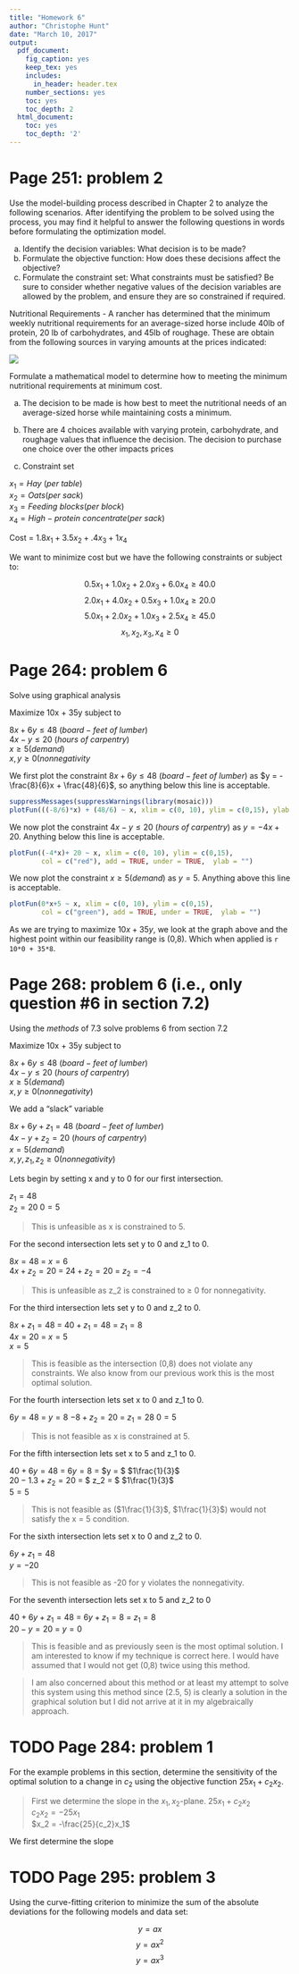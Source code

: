 ```yaml
---
title: "Homework 6"
author: "Christophe Hunt"
date: "March 10, 2017"
output:
  pdf_document:
    fig_caption: yes
    keep_tex: yes
    includes:
      in_header: header.tex
    number_sections: yes
    toc: yes
    toc_depth: 2
  html_document:
    toc: yes
    toc_depth: '2'
---
```

\newpage

# Page 251: problem 2

Use the model-building process described in Chapter 2 to analyze the following scenarios. After identifying the problem to be solved using the process, you may find it helpful to answer the following questions in words before formulating the optimization model. 

a. Identify the decision variables: What decision is to be made?
b. Formulate the objective function: How does these decisions affect the objective?
c. Formulate the constraint set: What constraints must be satisfied? Be sure to consider whether negative values of the decision variables are allowed by the problem, and ensure they are so constrained if required. 

Nutritional Requirements - A rancher has determined that the minimum weekly nutritional requirements for an average-sized horse include 40lb of protein, 20 lb of carbohydrates, and 45lb of roughage. These are obtain from the following sources in varying amounts at the prices indicated:

![](https://raw.githubusercontent.com/ChristopheHunt/MSDA---Coursework/master/Data%20609/Homework%206/problem%202.PNG)

Formulate a mathematical model to determine how to meeting the minimum nutritional requirements at minimum cost. 

a. The decision to be made is how best to meet the nutritional needs of an average-sized horse while maintaining costs a minimum. 

b. There are 4 choices available with varying protein, carbohydrate, and roughage values that influence the decision. The decision to purchase one choice over the other impacts prices

c. Constraint set

$x_1 = Hay~(per~table)$   
$x_2 = Oats(per~sack)$   
$x_3 = Feeding~blocks(per~block)$   
$x_4 = High-protein~concentrate(per~sack)$

Cost = $1.8x_1 + 3.5x_2 + .4x_3 + 1x_4$

We want to minimize cost but we have the following constraints or subject to: 

$$0.5x_1 + 1.0x_2 + 2.0x_3 + 6.0x_4 \geq 40.0$$
$$2.0x_1 + 4.0x_2 + 0.5x_3 + 1.0x_4 \geq 20.0$$
$$5.0x_1 + 2.0x_2 + 1.0x_3 + 2.5x_4 \geq 45.0$$
$$x_1, x_2, x_3, x_4 \geq 0$$


# Page 264: problem 6

Solve using graphical analysis

Maximize 10x + 35y
subject to 

$8x + 6y \leq 48 ~(board-feet~of~lumber)$   
$4x - y \leq 20 ~ (hours~of~carpentry)$   
$x \geq 5 (demand)$    
$x,y \geq 0 (nonnegativity$    

We first plot the constraint $8x + 6y \leq 48 ~(board-feet~of~lumber)$ as $y = -\frac{8}{6}x + \frac{48}{6}$, so anything below this line is acceptable. 

```r
suppressMessages(suppressWarnings(library(mosaic)))
plotFun(((-8/6)*x) + (48/6) ~ x, xlim = c(0, 10), ylim = c(0,15), ylab = "")
```

We now plot the constraint $4x - y \leq 20 ~ (hours~of~carpentry)$ as $y = -4x + 20$. Anything below this line is acceptable. 

```r
plotFun((-4*x)+ 20 ~ x, xlim = c(0, 10), ylim = c(0,15), 
        col = c("red"), add = TRUE, under = TRUE,  ylab = "")
```

We now plot the constraint $x \geq 5 (demand)$ as $y = 5$. Anything above this line is acceptable.  

```r
plotFun(0*x+5 ~ x, xlim = c(0, 10), ylim = c(0,15),
        col = c("green"), add = TRUE, under = TRUE,  ylab = "")
```

As we are trying to maximize $10x + 35y$, we look at the graph above and the highest point within our feasibility range is (0,8). Which when applied is `r 10*0 + 35*8`. 

# Page 268: problem 6 (i.e., only question #6 in section 7.2)

Using the $methods$ of 7.3 solve problems 6 from section 7.2

Maximize 10x + 35y
subject to 

$8x + 6y \leq 48 ~(board-feet~of~lumber)$   
$4x - y \leq 20 ~ (hours~of~carpentry)$   
$x \geq 5 (demand)$    
$x,y \geq 0 (nonnegativity)$   

We add a "slack" variable 

$8x + 6y + z_1 = 48 ~(board-feet~of~lumber)$   
$4x - y + z_2 = 20 ~ (hours~of~carpentry)$   
$x = 5 (demand)$    
$x,y, z_1, z_2 \geq 0 (nonnegativity)$  

Lets begin by setting x and y to 0 for our first intersection. 

$z_1 = 48$  
$z_2 = 20$
$0 = 5$  

> This is unfeasible as x is constrained to 5. 

For the second intersection lets set y to 0 and z_1 to 0. 

$8x = 48$ = $x = 6$  
$4x + z_2 = 20$ = $24 + z _2 = 20$ = $z_2 = -4$  

> This is unfeasible as z_2 is constrained to $\geq$ 0 for nonnegativity. 

For the third intersection lets set y to 0 and z_2 to 0.

$8x + z_1 = 48$ = $40 + z_1 = 48$ = $z_1 = 8$   
$4x = 20$ = $x = 5$   
$x = 5$  

> This is feasible as the intersection (0,8) does not violate any constraints. We also know from our previous work this is the most optimal solution. 

For the fourth intersection lets set x to 0 and z_1 to 0.

$6y = 48$ = $y = 8$
$-8 + z_2 = 20$ = $z_1 = 28$
$0 = 5$

> This is not feasible as x is constrained at 5. 

For the fifth intersection lets set x to 5 and z_1 to 0.
  
$40 + 6y = 48$ = $6y = 8$ = $y = $ $1\frac{1}{3}$   
$20 - 1.3 + z_2 = 20$ = $ z_2 = $ $1\frac{1}{3}$   
$5 = 5$ 

> This is not feasible as ($1\frac{1}{3}$, $1\frac{1}{3}$) would not satisfy the x = 5 condition. 

For the sixth intersection lets set x to 0 and z_2 to 0.

$6y + z_1 = 48$   
$y = -20$ 

> This is not feasible as -20 for y violates the nonnegativity.

For the seventh intersection lets set x to 5 and z_2 to 0

$40 + 6y + z_1 = 48$ = $6y + z_1 = 8$ = $z_1 = 8$   
$20 - y = 20$ = $y = 0$

> This is feasible and as previously seen is the most optimal solution. I am interested to know if my technique is correct here. I would have assumed that I would not get (0,8) twice using this method.

> I am also concerned about this method or at least my attempt to solve this system using this method since (2.5, 5) is clearly a solution in the graphical solution but I did not arrive at it in my algebraically approach. 

# TODO Page 284: problem 1

For the example problems in this section, determine the sensitivity of the optimal solution to a change in $c_2$ using the objective function $25x_1 + c_2x_2$. 

> First we determine the slope in the $x_1,x_2$-plane.
$25x_1 + c_2x_2$   
$c_2x_2 = -25x_1$  
$x_2 = -\frac{25}{c_2}x_1$  


We first determine the slope 

# TODO Page 295: problem 3

Using the curve-fitting criterion to minimize the sum of the absolute deviations for the following models and data set:

$$y = ax$$
$$y = ax^2$$
$$y = ax^3$$
